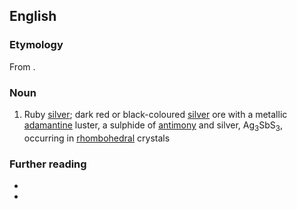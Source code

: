 ==English==

===Etymology===
From {{etyl|grc|en}} {{compound|lang=grc|πῦρ|ἄργῠρος|t1=fire|t2=silver|nocat=1}}.

===Noun===
{{en-noun}}

# {{lb|en|mineral}} Ruby [[silver]]; dark red or black-coloured [[silver]] ore with a metallic [[adamantine]] luster, a sulphide of [[antimony]] and silver, Ag<sub>3</sub>SbS<sub>3</sub>, occurring in [[rhombohedral]] crystals

===Further reading===
* {{R:WebMineral}}
* {{R:mindat}}